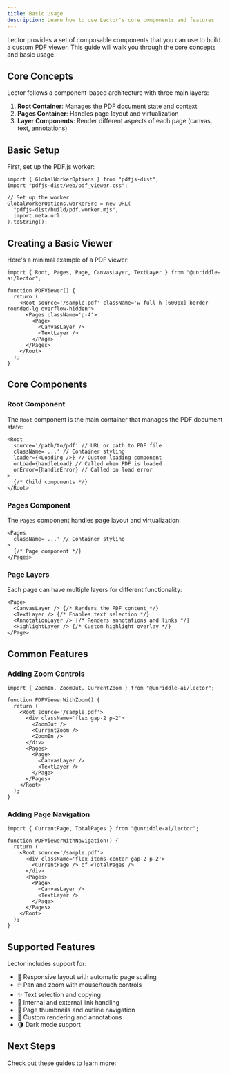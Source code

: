 ```yaml
---
title: Basic Usage
description: Learn how to use Lector's core components and features
---
```


Lector provides a set of composable components that you can use to build a custom PDF viewer. This guide will walk you through the core concepts and basic usage.

## Core Concepts

Lector follows a component-based architecture with three main layers:

1. **Root Container**: Manages the PDF document state and context
2. **Pages Container**: Handles page layout and virtualization
3. **Layer Components**: Render different aspects of each page (canvas, text, annotations)

## Basic Setup

First, set up the PDF.js worker:

```tsx
import { GlobalWorkerOptions } from "pdfjs-dist";
import "pdfjs-dist/web/pdf_viewer.css";

// Set up the worker
GlobalWorkerOptions.workerSrc = new URL(
  "pdfjs-dist/build/pdf.worker.mjs",
  import.meta.url
).toString();
```

## Creating a Basic Viewer

Here's a minimal example of a PDF viewer:

```tsx
import { Root, Pages, Page, CanvasLayer, TextLayer } from "@unriddle-ai/lector";

function PDFViewer() {
  return (
    <Root source='/sample.pdf' className='w-full h-[600px] border rounded-lg overflow-hidden'>
      <Pages className='p-4'>
        <Page>
          <CanvasLayer />
          <TextLayer />
        </Page>
      </Pages>
    </Root>
  );
}
```

## Core Components

### Root Component

The `Root` component is the main container that manages the PDF document state:

```tsx
<Root
  source='/path/to/pdf' // URL or path to PDF file
  className='...' // Container styling
  loader={<Loading />} // Custom loading component
  onLoad={handleLoad} // Called when PDF is loaded
  onError={handleError} // Called on load error
>
  {/* Child components */}
</Root>
```

### Pages Component

The `Pages` component handles page layout and virtualization:

```tsx
<Pages
  className='...' // Container styling
>
  {/* Page component */}
</Pages>
```

### Page Layers

Each page can have multiple layers for different functionality:

```tsx
<Page>
  <CanvasLayer /> {/* Renders the PDF content */}
  <TextLayer /> {/* Enables text selection */}
  <AnnotationLayer /> {/* Renders annotations and links */}
  <HighlightLayer /> {/* Custom highlight overlay */}
</Page>
```

## Common Features

### Adding Zoom Controls

```tsx
import { ZoomIn, ZoomOut, CurrentZoom } from "@unriddle-ai/lector";

function PDFViewerWithZoom() {
  return (
    <Root source='/sample.pdf'>
      <div className='flex gap-2 p-2'>
        <ZoomOut />
        <CurrentZoom />
        <ZoomIn />
      </div>
      <Pages>
        <Page>
          <CanvasLayer />
          <TextLayer />
        </Page>
      </Pages>
    </Root>
  );
}
```

### Adding Page Navigation

```tsx
import { CurrentPage, TotalPages } from "@unriddle-ai/lector";

function PDFViewerWithNavigation() {
  return (
    <Root source='/sample.pdf'>
      <div className='flex items-center gap-2 p-2'>
        <CurrentPage /> of <TotalPages />
      </div>
      <Pages>
        <Page>
          <CanvasLayer />
          <TextLayer />
        </Page>
      </Pages>
    </Root>
  );
}
```

## Supported Features

Lector includes support for:

- 📱 Responsive layout with automatic page scaling
- 🖱️ Pan and zoom with mouse/touch controls
- ✨ Text selection and copying
- 🔗 Internal and external link handling
- 📑 Page thumbnails and outline navigation
- 🎨 Custom rendering and annotations
- 🌗 Dark mode support

## Next Steps

Check out these guides to learn more:

<Cards>
  <Card
    title='Advanced Features'
    href='/docs/code/thumbnails'
    description='Learn about thumbnails, search, and more'
  />
  <Card
    title='Customization'
    href='/docs/code/basic'
    description='Style and customize your PDF viewer'
  />
  <Card title='Examples' href='/docs/code' description='View more interactive examples' />
</Cards>
